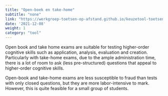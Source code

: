 ```yaml
---
title: "Open-boek en take-home"
subtitle: "none"
link: "https://werkgroep-toetsen-op-afstand.github.io/keuzetool-toetsen/methods/open_boek_take_home/"
date: '2021-12-08'
weight: 1
category: "tool"
---
```


Open book and take home exams are suitable for testing higher-order cognitive skills such as application, analysis, evaluation and creation. Particularly with take-home exams, due to the ample administration time, there is a lot of room to ask (less pre-structured) questions that appeal to higher-order cognitive skills.

Open-book and take-home exams are less susceptible to fraud than tests with only closed questions, but they are more labor-intensive to mark. However, this is quite feasible for a small group of students.